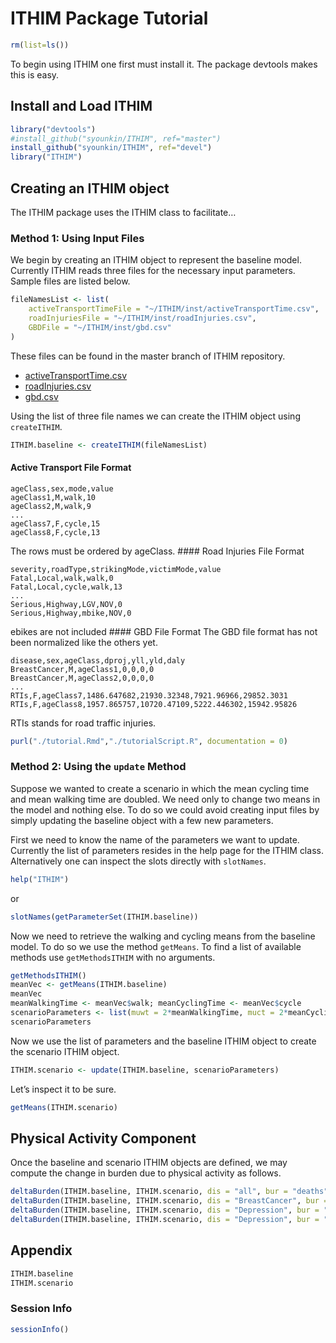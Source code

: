 ﻿# ITHIM Package Tutorial

```r
rm(list=ls())
```
To begin using ITHIM one first must install it.  The package devtools
makes this is easy.

## Install and Load ITHIM

```r
library("devtools")
#install_github("syounkin/ITHIM", ref="master")
install_github("syounkin/ITHIM", ref="devel")
library("ITHIM")
```

## Creating an ITHIM object

The ITHIM package uses the ITHIM class to facilitate...

### Method 1: Using Input Files

We begin by creating an ITHIM object to represent the baseline model.
Currently ITHIM reads three files for the necessary input parameters.
Sample files are listed below.

```r
fileNamesList <- list(
    activeTransportTimeFile = "~/ITHIM/inst/activeTransportTime.csv",
    roadInjuriesFile = "~/ITHIM/inst/roadInjuries.csv",
    GBDFile = "~/ITHIM/inst/gbd.csv"
)
```

These files can be found in the master branch of ITHIM repository.

* [activeTransportTime.csv](https://github.com/syounkin/ITHIM/blob/master/inst/activeTransportTime.csv)
* [roadInjuries.csv](https://github.com/syounkin/ITHIM/blob/master/inst/roadInjuries.csv)
* [gbd.csv](https://github.com/syounkin/ITHIM/blob/master/inst/gbd.csv)

Using the list of three file names we can create the ITHIM object using `createITHIM`.

```r
ITHIM.baseline <- createITHIM(fileNamesList)
```

#### Active Transport File Format
```
ageClass,sex,mode,value
ageClass1,M,walk,10
ageClass2,M,walk,9
...
ageClass7,F,cycle,15
ageClass8,F,cycle,13
```
The rows must be ordered by ageClass.
#### Road Injuries File Format
```
severity,roadType,strikingMode,victimMode,value
Fatal,Local,walk,walk,0
Fatal,Local,cycle,walk,13
...
Serious,Highway,LGV,NOV,0
Serious,Highway,mbike,NOV,0
```
ebikes are not included
#### GBD File Format
The GBD file format has not been normalized like the others yet.
```
disease,sex,ageClass,dproj,yll,yld,daly
BreastCancer,M,ageClass1,0,0,0,0
BreastCancer,M,ageClass2,0,0,0,0
...
RTIs,F,ageClass7,1486.647682,21930.32348,7921.96966,29852.3031
RTIs,F,ageClass8,1957.865757,10720.47109,5222.446302,15942.95826
```
RTIs stands for road traffic injuries.

```r
purl("./tutorial.Rmd","./tutorialScript.R", documentation = 0)
```

### Method 2: Using the `update` Method

Suppose we wanted to create a scenario in which the mean cycling time
and mean walking time are doubled.  We need only to change two means
in the model and nothing else.  To do so we could avoid creating input
files by simply updating the baseline object with a few new
parameters.

First we need to know the name of the parameters we want to update.
Currently the list of parameters resides in the help page for the
ITHIM class.  Alternatively one can inspect the
slots directly with `slotNames`.

```r
help("ITHIM")
```
or
```r
slotNames(getParameterSet(ITHIM.baseline))
```

Now we need to retrieve the walking and cycling means from the
baseline model.  To do so we use the method `getMeans`.  To find a
list of available methods use `getMethodsITHIM` with no arguments.

```r
getMethodsITHIM()
meanVec <- getMeans(ITHIM.baseline)
meanVec
meanWalkingTime <- meanVec$walk; meanCyclingTime <- meanVec$cycle
scenarioParameters <- list(muwt = 2*meanWalkingTime, muct = 2*meanCyclingTime)
scenarioParameters
```

Now we use the list of parameters and the baseline ITHIM object to
create the scenario ITHIM object.

```r
ITHIM.scenario <- update(ITHIM.baseline, scenarioParameters)
```

Let's inspect it to be sure.

```r
getMeans(ITHIM.scenario)
```

## Physical Activity Component

Once the baseline and scenario ITHIM objects are defined, we may
compute the change in burden due to physical activity as follows.

```r
deltaBurden(ITHIM.baseline, ITHIM.scenario, dis = "all", bur = "deaths")
deltaBurden(ITHIM.baseline, ITHIM.scenario, dis = "BreastCancer", bur = "deaths")
deltaBurden(ITHIM.baseline, ITHIM.scenario, dis = "Depression", bur = "deaths")
deltaBurden(ITHIM.baseline, ITHIM.scenario, dis = "Depression", bur = "daly")
```

## Appendix

```r
ITHIM.baseline
ITHIM.scenario
```
### Session Info
```r
sessionInfo()
```
